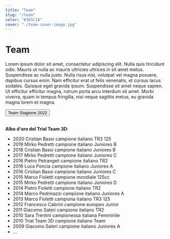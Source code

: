 ```yaml
---
title: "Team"
slug: "/team"
color: "#1D1C1A"
cover: "./team-cover-image.jpg"
---
```



# Team

Lorem ipsum dolor sit amet, consectetur adipiscing elit. Nulla quis tincidunt odio. Mauris ut nulla ac mauris ultricies ultrices in sit amet metus. Suspendisse ac nulla justo. Nulla risus nisl, volutpat vel magna posuere, dapibus cursus enim. Nam efficitur erat ut felis venenatis, et cursus lacus sodales. Quisque eget gravida ipsum. Suspendisse sit amet neque sapien. Ut efficitur efficitur magna, rutrum porta arcu interdum sit amet. Morbi viverra, quam in tempus fringilla, nisi neque sagittis metus, eu gravida magna lorem et magna.


<div class="container">
    <div class="row">
        <div class="col"></div>
        <div class="col-6">
            <Button variant="success" href="https://trialteam3d.gatsbyjs.io/projects">Team Stagione 2022</Button>
        </div>
        <div class="col-3"></div>
  </div>
</div>

<br/>

**Albo d'oro del Trial Team 3D**:
- 2020 Cristian Bassi campione italiano TR3 125
- 2019 Mirko Pedretti campione italiano Juniores B
- 2018 Cristian Bassi campione italiano Juniores B
- 2017 Mirko Pedretti campione italiano Juniores C
- 2016 Pietro Petrangeli campione italiano TR2
- 2016 Luca Poncia campione italiano Juniores A
- 2016 Cristian Bassi campione italiano Juniores C
- 2015 Marco Fioletti campione mondiale 125cc
- 2015 Mirko Pedretti campione italiano Juniores D
- 2014 Pietro Fioletti campione italiano TR2
- 2014 Marco Pedrinazzi campione italiano Juniores A
- 2013 Marco Fioletti campiona italiano TR3 125
- 2012 Francesco Cabrini campione europeo Junior
- 2011 Giacomo Saleri campione italiano TR2
- 2010 Sara Trentini campionessa italiana Femminile
- 2010 Trial Team 3D campione italiano Team
- 2009 Giacomo Saleri campione italiano Juniores A
- ...








